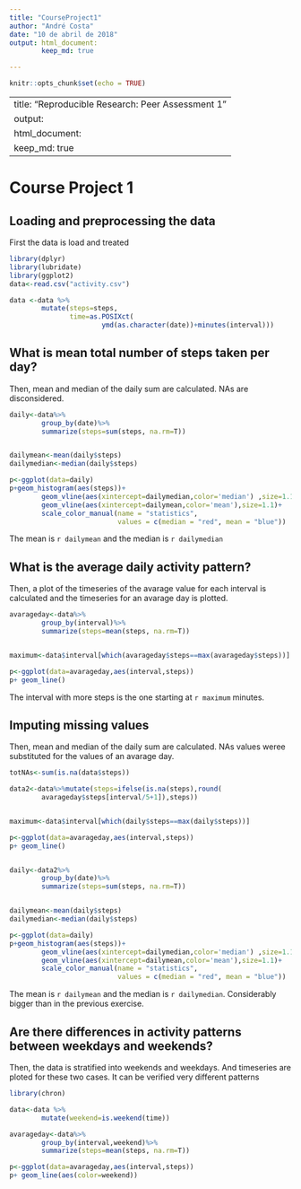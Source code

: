```yaml
---
title: "CourseProject1"
author: "André Costa"
date: "10 de abril de 2018"
output: html_document:
        keep_md: true

---
```


```r
knitr::opts_chunk$set(echo = TRUE)
```

---
title: "Reproducible Research: Peer Assessment 1"
output: 
  html_document:
    keep_md: true
---

# Course Project 1

## Loading and preprocessing the data

First the data is load and treated

```r
library(dplyr)
library(lubridate)
library(ggplot2)
data<-read.csv("activity.csv")

data <-data %>%
        mutate(steps=steps,
               time=as.POSIXct(
                       ymd(as.character(date))+minutes(interval)))

```


## What is mean total number of steps taken per day?

Then, mean and median of the daily sum are calculated. NAs are disconsidered.

```r

daily<-data%>%
        group_by(date)%>%
        summarize(steps=sum(steps, na.rm=T))


dailymean<-mean(daily$steps)
dailymedian<-median(daily$steps)

p<-ggplot(data=daily)
p+geom_histogram(aes(steps))+
        geom_vline(aes(xintercept=dailymedian,color='median') ,size=1.1) +
        geom_vline(aes(xintercept=dailymean,color='mean'),size=1.1)+
        scale_color_manual(name = "statistics",
                           values = c(median = "red", mean = "blue"))

```

The mean is `r dailymean` and the median is `r dailymedian` 

## What is the average daily activity pattern?



Then, a plot of the timeseries of the avarage value for each interval is calculated
and the timeseries for an avarage day is plotted.


```r

avarageday<-data%>%
        group_by(interval)%>%
        summarize(steps=mean(steps, na.rm=T))


maximum<-data$interval[which(avarageday$steps==max(avarageday$steps))]

p<-ggplot(data=avarageday,aes(interval,steps))
p+ geom_line() 


```

The interval with more steps is the one starting at `r maximum` minutes.



## Imputing missing values

Then, mean and median of the daily sum are calculated. NAs values weree substituted 
for the values of an avarage day.

```r
totNAs<-sum(is.na(data$steps))

data2<-data%>%mutate(steps=ifelse(is.na(steps),round(
        avarageday$steps[interval/5+1]),steps))


maximum<-data$interval[which(daily$steps==max(daily$steps))]

p<-ggplot(data=avarageday,aes(interval,steps))
p+ geom_line() 


daily<-data2%>%
        group_by(date)%>%
        summarize(steps=sum(steps, na.rm=T))


dailymean<-mean(daily$steps)
dailymedian<-median(daily$steps)

p<-ggplot(data=daily)
p+geom_histogram(aes(steps))+
        geom_vline(aes(xintercept=dailymedian,color='median') ,size=1.1) +
        geom_vline(aes(xintercept=dailymean,color='mean'),size=1.1)+
        scale_color_manual(name = "statistics",
                           values = c(median = "red", mean = "blue"))

```

The mean is `r dailymean` and the median is `r dailymedian`. Considerably bigger than in
the previous exercise.


## Are there differences in activity patterns between weekdays and weekends?

Then, the data is stratified into weekends and weekdays. And timeseries are ploted for these 
two cases. It can be verified very different patterns

```r
library(chron)

data<-data %>%
        mutate(weekend=is.weekend(time))

avarageday<-data%>%
        group_by(interval,weekend)%>%
        summarize(steps=mean(steps, na.rm=T))

p<-ggplot(data=avarageday,aes(interval,steps))
p+ geom_line(aes(color=weekend))

```
